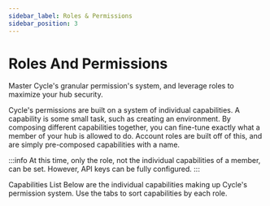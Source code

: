 ```yaml
---
sidebar_label: Roles & Permissions
sidebar_position: 3
---
```



# Roles And Permissions
Master Cycle's granular permission's system, and leverage roles to maximize your hub security.

Cycle's permissions are built on a system of individual capabilities. A capability is some small task, such as creating an environment. By composing different capabilities together, you can fine-tune exactly what a member of your hub is allowed to do. Account roles are built off of this, and are simply pre-composed capabilities with a name.

:::info
At this time, only the role, not the individual capabilities of a member, can be set. However, API keys can be fully configured.
:::

Capabilities List
Below are the individual capabilities making up Cycle's permission system. Use the tabs to sort capabilities by each role.


<PermissionsTables />






